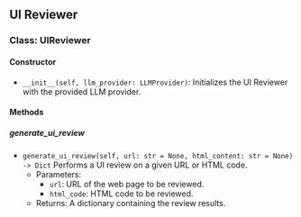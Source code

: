 ## UI Reviewer
### Class: UIReviewer  

#### Constructor

- `__init__(self, llm_provider: LLMProvider)`:
  Initializes the UI Reviewer with the provided LLM provider.
  
#### Methods

##### generate_ui_review

- `generate_ui_review(self, url: str = None, html_content: str = None) -> Dict`
  Performs a UI review on a given URL or HTML code.
  - Parameters:
    - `url`: URL of the web page to be reviewed.
    - `html_code`: HTML code to be reviewed.
  - Returns: A dictionary containing the review results.
